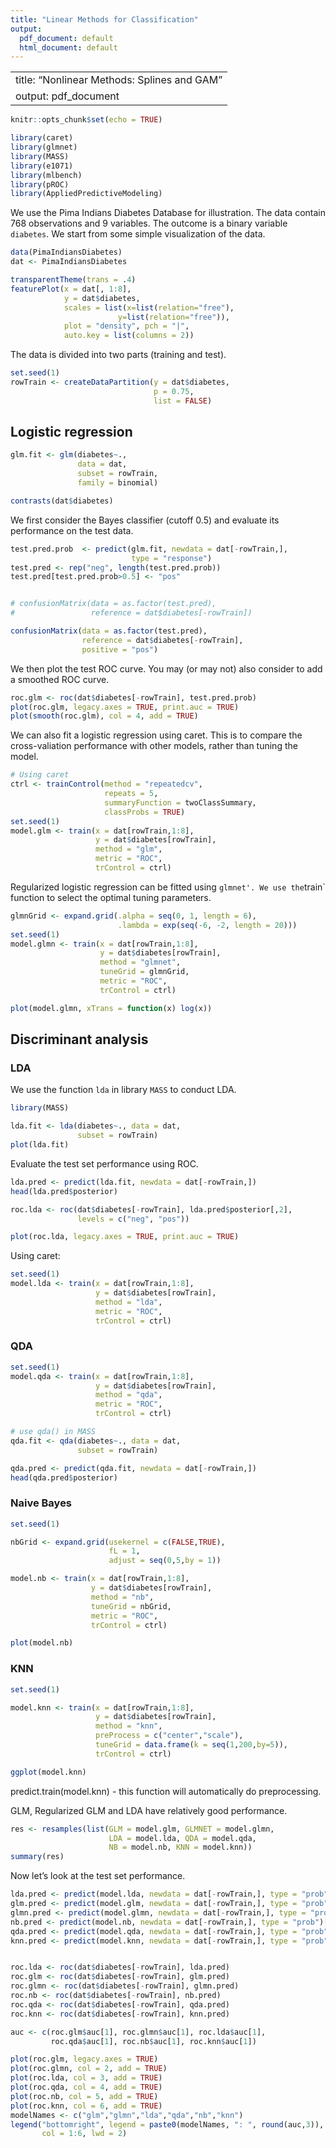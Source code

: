 ```yaml
---
title: "Linear Methods for Classification"
output:
  pdf_document: default
  html_document: default
---
```


---
title: "Nonlinear Methods: Splines and GAM"
output: pdf_document
---
  
```r
knitr::opts_chunk$set(echo = TRUE)
```

```r
library(caret)
library(glmnet)
library(MASS)
library(e1071)
library(mlbench)
library(pROC)
library(AppliedPredictiveModeling)
```

We use the Pima Indians Diabetes Database for illustration. The data contain 768 observations and 9 variables. The outcome is a binary variable `diabetes`. We start from some simple visualization of the data.

```r
data(PimaIndiansDiabetes)
dat <- PimaIndiansDiabetes

transparentTheme(trans = .4)
featurePlot(x = dat[, 1:8], 
            y = dat$diabetes,
            scales = list(x=list(relation="free"), 
                        y=list(relation="free")),
            plot = "density", pch = "|", 
            auto.key = list(columns = 2))
```

The data is divided into two parts (training and test). 
```r
set.seed(1)
rowTrain <- createDataPartition(y = dat$diabetes,
                                p = 0.75,
                                list = FALSE)
```

## Logistic regression

```r
glm.fit <- glm(diabetes~., 
               data = dat, 
               subset = rowTrain, 
               family = binomial)

contrasts(dat$diabetes)
```

We first consider the Bayes classifier (cutoff 0.5) and evaluate its performance on the test data.
```r
test.pred.prob  <- predict(glm.fit, newdata = dat[-rowTrain,],
                           type = "response")
test.pred <- rep("neg", length(test.pred.prob))
test.pred[test.pred.prob>0.5] <- "pos"


# confusionMatrix(data = as.factor(test.pred),
#                 reference = dat$diabetes[-rowTrain])

confusionMatrix(data = as.factor(test.pred),
                reference = dat$diabetes[-rowTrain],
                positive = "pos")
```

We then plot the test ROC curve. You may (or may not) also consider to add a smoothed ROC curve.
```r
roc.glm <- roc(dat$diabetes[-rowTrain], test.pred.prob)
plot(roc.glm, legacy.axes = TRUE, print.auc = TRUE)
plot(smooth(roc.glm), col = 4, add = TRUE)
```

We can also fit a logistic regression using caret. This is to compare the cross-valiation performance with other models, rather than tuning the model.
```r
# Using caret
ctrl <- trainControl(method = "repeatedcv",
                     repeats = 5,
                     summaryFunction = twoClassSummary,
                     classProbs = TRUE)
set.seed(1)
model.glm <- train(x = dat[rowTrain,1:8],
                   y = dat$diabetes[rowTrain],
                   method = "glm",
                   metric = "ROC",
                   trControl = ctrl)
```

Regularized logistic regression can be fitted using `glmnet'. We use the `train` function to select the optimal tuning parameters.

```r
glmnGrid <- expand.grid(.alpha = seq(0, 1, length = 6),
                        .lambda = exp(seq(-6, -2, length = 20)))
set.seed(1)
model.glmn <- train(x = dat[rowTrain,1:8],
                    y = dat$diabetes[rowTrain],
                    method = "glmnet",
                    tuneGrid = glmnGrid,
                    metric = "ROC",
                    trControl = ctrl)

plot(model.glmn, xTrans = function(x) log(x))   
```


## Discriminant analysis

### LDA

We use the function `lda` in library `MASS` to conduct LDA.
```r
library(MASS)

lda.fit <- lda(diabetes~., data = dat,
               subset = rowTrain)
plot(lda.fit)
```

Evaluate the test set performance using ROC.
```r
lda.pred <- predict(lda.fit, newdata = dat[-rowTrain,])
head(lda.pred$posterior)

roc.lda <- roc(dat$diabetes[-rowTrain], lda.pred$posterior[,2], 
               levels = c("neg", "pos"))

plot(roc.lda, legacy.axes = TRUE, print.auc = TRUE)
```

Using caret:
```r
set.seed(1)
model.lda <- train(x = dat[rowTrain,1:8],
                   y = dat$diabetes[rowTrain],
                   method = "lda",
                   metric = "ROC",
                   trControl = ctrl)
```

### QDA

```r
set.seed(1)
model.qda <- train(x = dat[rowTrain,1:8],
                   y = dat$diabetes[rowTrain],
                   method = "qda",
                   metric = "ROC",
                   trControl = ctrl)

# use qda() in MASS
qda.fit <- qda(diabetes~., data = dat,
               subset = rowTrain)

qda.pred <- predict(qda.fit, newdata = dat[-rowTrain,])
head(qda.pred$posterior)
```

### Naive Bayes

```r
set.seed(1)

nbGrid <- expand.grid(usekernel = c(FALSE,TRUE),
                      fL = 1, 
                      adjust = seq(0,5,by = 1))

model.nb <- train(x = dat[rowTrain,1:8],
                  y = dat$diabetes[rowTrain],
                  method = "nb",
                  tuneGrid = nbGrid,
                  metric = "ROC",
                  trControl = ctrl)

plot(model.nb)
```

### KNN

```r
set.seed(1)

model.knn <- train(x = dat[rowTrain,1:8],
                   y = dat$diabetes[rowTrain],
                   method = "knn",
                   preProcess = c("center","scale"),
                   tuneGrid = data.frame(k = seq(1,200,by=5)),
                   trControl = ctrl)

ggplot(model.knn)
```

predict.train(model.knn) - this function will automatically do preprocessing. 

GLM, Regularized GLM and LDA have relatively good performance.
```r
res <- resamples(list(GLM = model.glm, GLMNET = model.glmn, 
                      LDA = model.lda, QDA = model.qda,
                      NB = model.nb, KNN = model.knn))
summary(res)
```

Now let's look at the test set performance.
```r
lda.pred <- predict(model.lda, newdata = dat[-rowTrain,], type = "prob")[,2]
glm.pred <- predict(model.glm, newdata = dat[-rowTrain,], type = "prob")[,2]
glmn.pred <- predict(model.glmn, newdata = dat[-rowTrain,], type = "prob")[,2]
nb.pred <- predict(model.nb, newdata = dat[-rowTrain,], type = "prob")[,2]
qda.pred <- predict(model.qda, newdata = dat[-rowTrain,], type = "prob")[,2]
knn.pred <- predict(model.knn, newdata = dat[-rowTrain,], type = "prob")[,2]


roc.lda <- roc(dat$diabetes[-rowTrain], lda.pred)
roc.glm <- roc(dat$diabetes[-rowTrain], glm.pred)
roc.glmn <- roc(dat$diabetes[-rowTrain], glmn.pred)
roc.nb <- roc(dat$diabetes[-rowTrain], nb.pred)
roc.qda <- roc(dat$diabetes[-rowTrain], qda.pred)
roc.knn <- roc(dat$diabetes[-rowTrain], knn.pred)

auc <- c(roc.glm$auc[1], roc.glmn$auc[1], roc.lda$auc[1],
         roc.qda$auc[1], roc.nb$auc[1], roc.knn$auc[1])

plot(roc.glm, legacy.axes = TRUE)
plot(roc.glmn, col = 2, add = TRUE)
plot(roc.lda, col = 3, add = TRUE)
plot(roc.qda, col = 4, add = TRUE)
plot(roc.nb, col = 5, add = TRUE)
plot(roc.knn, col = 6, add = TRUE)
modelNames <- c("glm","glmn","lda","qda","nb","knn")
legend("bottomright", legend = paste0(modelNames, ": ", round(auc,3)),
       col = 1:6, lwd = 2)
```